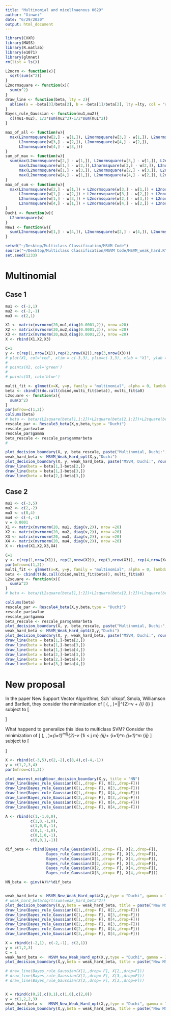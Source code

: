 ```yaml
---
title: "Multinomial and micellnaenous 0629"
author: "Xinwei"
date: "6/29/2020"
output: html_document
---
```


```r
library(CVXR)
library(MASS)
library(R.matlab)
library(e1071)
library(glmnet)
rm(list = ls())

L2norm <- function(x){
  sqrt(sum(x^2))
}
L2normsquare <- function(x){
  sum(x^2)
}
draw_line <- function(beta, lty = 2){
  abline(a = -beta[3]/beta[2], b = -beta[1]/beta[2], lty =lty, col = "red")
}
Bayes_rule_Gaussian <- function(mu1,mu2){
  c((mu1-mu2), 1/2*sum(mu2^2)-1/2*sum(mu1^2))
}

max_of_all <- function(w){
  max(L2normsquare(w[2,] - w[1,]), L2normsquare(w[3,] - w[1,]), L2normsquare(w[4,] - w[1,]),
      L2normsquare(w[3,] - w[2,]), L2normsquare(w[4,] - w[2,]), 
      L2normsquare(w[4,] - w[3,]))
}
sum_of_max <- function(w){
  sum(max(L2normsquare(w[2,] - w[1,]), L2normsquare(w[3,] - w[1,]), L2normsquare(w[4,] - w[1,])), 
      max(L2normsquare(w[1,] - w[2,]),L2normsquare(w[3,] - w[2,]), L2normsquare(w[4,] - w[2,])),
      max(L2normsquare(w[1,] - w[3,]), L2normsquare(w[2,] - w[3,]), L2normsquare(w[4,] - w[3,])), 
      max(L2normsquare(w[4,] - w[1,]), L2normsquare(w[4,] - w[2,]), L2normsquare(w[4,] - w[3,])))
}
max_of_sum <- function(w){
  max(L2normsquare(w[2,] - w[1,]) + L2normsquare(w[3,] - w[1,]) + L2normsquare(w[4,] - w[1,]),
      L2normsquare(w[1,] - w[2,]) + L2normsquare(w[3,] - w[2,]) + L2normsquare(w[4,] - w[2,]),
      L2normsquare(w[1,] - w[3,]) + L2normsquare(w[2,] - w[3,]) + L2normsquare(w[4,] - w[3,]), 
      L2normsquare(w[4,] - w[1,]) + L2normsquare(w[4,] - w[2,]) + L2normsquare(w[4,] - w[3,]))
}
Duchi <- function(w){
  L2normsquare(w)
}
New1 <- function(w){
  sum(L2normsquare(w[1,] - w[4,]), L2normsquare(w[2,] - w[4,]), L2normsquare(w[3,] - w[4,]))
}

setwd("~/Desktop/Multiclass Classification/MSVM Code")
source("~/Desktop/Multiclass Classification/MSVM Code/MSVM_weak_hard.R")
set.seed(1233)

```

# Multinomial 
## Case 1

```r
mu1 <- c(-2,1)
mu2 <- c(-2,-1)
mu3 <- c(2,1)

X1 <- matrix(mvrnorm(20,mu1,diag(0.0001,2)), nrow =20)
X2 <- matrix(mvrnorm(20,mu2,diag(0.0001,2)), nrow =20)
X3 <- matrix(mvrnorm(20,mu3,diag(0.0001,2)), nrow =20)
X <- rbind(X1,X2,X3)

C=1
y <- c(rep(1,nrow(X1)),rep(2,nrow(X2)),rep(3,nrow(X3)))
# plot(X1, col='red', xlim = c(-3,3), ylim=c(-3,3), xlab = "X1", ylab = "X2", main = "Oracle")
# 
# points(X2, col='green')
# 
# points(X3, col='blue')

multi_fit <- glmnet(x=X, y=y, family = "multinomial", alpha = 0, lambda = 1e-10)
beta <- cbind(t(do.call(cbind,multi_fit$beta)), multi_fit$a0)
L2square <- function(x){
  sum(x^2)
}
par(mfrow=c(1,2))
colSums(beta)
# beta <- beta/(L2square(beta[1,1:2])+L2square(beta[2,1:2])+L2square(beta[3,1:2]))
rescale_par <- Rescale3_beta(X,y,beta,type = "Duchi")
rescale_par$value
rescale_par$gamma
beta_rescale <- rescale_par$gamma*beta
# 

plot_decision_boundary(X, y, beta_rescale, paste("Multinomial, Duchi:", round(Duchi(beta_rescale[,1:2]),3)))
weak_hard_beta <- MSVM_Weak_Hard_opt(X,y,"Duchi")
plot_decision_boundary(X, y, weak_hard_beta, paste("MSVM, Duchi:", round(Duchi(weak_hard_beta[,1:2]),3)))
draw_line(beta = beta[1,]-beta[2,])
draw_line(beta = beta[1,]-beta[3,])
draw_line(beta = beta[2,]-beta[3,])
```

## Case 2
```r
mu1 <- c(-3,5)
mu2 <- c(2,-2)
mu3 <- c(8,4)
mu4 <- c(-4,-1)
v = 0.0001
X1 <- matrix(mvrnorm(20, mu1, diag(v,2)), nrow =20)
X2 <- matrix(mvrnorm(20, mu2, diag(v,2)), nrow =20)
X3 <- matrix(mvrnorm(20, mu3, diag(v,2)), nrow =20)
X4 <- matrix(mvrnorm(20, mu4, diag(v,2)), nrow =20)
X <- rbind(X1,X2,X3,X4)

C=1
y <- c(rep(1,nrow(X1)), rep(2,nrow(X2)), rep(3,nrow(X3)), rep(4,nrow(X4)))
par(mfrow=c(1,2))
multi_fit <- glmnet(x=X, y=y, family = "multinomial", alpha = 0, lambda = 1e-10)
beta <- cbind(t(do.call(cbind,multi_fit$beta)), multi_fit$a0)
L2square <- function(x){
  sum(x^2)
}
# beta <- beta/(L2square(beta[1,1:2])+L2square(beta[2,1:2])+L2square(beta[3,1:2])+L2square(beta[4,1:2]))

colSums(beta)
rescale_par <- Rescale4_beta(X,y,beta,type = "Duchi")
rescale_par$value
rescale_par$gamma
beta_rescale <- rescale_par$gamma*beta
plot_decision_boundary(X, y, beta_rescale, paste("Multinomial, Duchi:", round(Duchi(beta_rescale[,1:2]),3)))
weak_hard_beta <- MSVM_Weak_Hard_opt4(X,y,"Duchi")
plot_decision_boundary(X, y, weak_hard_beta, paste("MSVM, Duchi:", round(Duchi(weak_hard_beta[,1:2]),3)))
draw_line(beta = beta[1,]-beta[2,])
draw_line(beta = beta[1,]-beta[3,])
draw_line(beta = beta[1,]-beta[4,])
draw_line(beta = beta[2,]-beta[3,])
draw_line(beta = beta[2,]-beta[4,])
draw_line(beta = beta[3,]-beta[4,])
```

# New proposal
In the paper New Support Vector Algorithms, Sch\¨olkopf, Smola, Williamson and Bartlett,  they consider the minimization of
\[
\tau(\mathbf{w}, \boldsymbol{\xi}, \rho)=\frac{1}{2}\|\mathbf{w}\|^{2}-v \rho+\frac{1}{\ell} \sum_{i} \xi_{i}
\]
subject to 
\[
\begin{array}{l}
y_{i} \cdot\left(\left(\mathbf{x}_{i} \cdot \mathbf{w}\right)+b\right) \geq \rho-\xi_{i} \\
\xi_{i} \geq 0, \quad \rho \geq 0
\end{array}
\]

What happend to generalize this idea to multiclass SVM? Consider the minimization of
\[
\tau(\mathbf{w}, \boldsymbol{\xi}, \rho)=\frac{1}{2}\sum_{i=1}^m\|\mathbf{w_i}\|^{2}-v \sum_{1\leq i < j \leq m} \rho_{ij}+ \sum_{i=1}^n \sum_{j=1}^m \xi_{ij}
\]
subject to 
\[
\begin{array}{l}
\mathbf{x}_{i}^T \mathbf{w}_{y_i} - \mathbf{x}_{i}^T \mathbf{w}_k+b_{y_i} - b_k \geq \rho_{y_ik}-\xi_{ik} &i\in[n],k\neq y_i, k\in[m]\\
\xi_{ik} \geq 0, & i\in[n],k\neq y_i,k\in[m]\\
\rho_{ij} \geq 0, &i\neq j, i\in[m], j\in[m].
\end{array}
\]


```r

X <- rbind(c(-3,5),c(2,-2),c(8,4),c(-4,-1))
y = c(1,2,3,4)
par(mfrow=c(1,2))

plot_nearest_neighbour_decision_boundary(X,y, title = "NN")
draw_line(Bayes_rule_Gaussian(X[1,,drop= F], X[2,,drop=F]))
draw_line(Bayes_rule_Gaussian(X[1,,drop= F], X[3,,drop=F]))
draw_line(Bayes_rule_Gaussian(X[1,,drop= F], X[4,,drop=F]))
draw_line(Bayes_rule_Gaussian(X[2,,drop= F], X[3,,drop=F]))
draw_line(Bayes_rule_Gaussian(X[2,,drop= F], X[4,,drop=F]))
draw_line(Bayes_rule_Gaussian(X[3,,drop= F], X[4,,drop=F]))

A <- rbind(c(1,-1,0,0),
           c(1,0,-1,0),
           c(1,0,0,-1),
           c(0,1,-1,0),
           c(0,1,0,-1),
           c(0,0,1,-1))

dif_beta <- rbind(Bayes_rule_Gaussian(X[1,,drop= F], X[2,,drop=F]),
                  Bayes_rule_Gaussian(X[1,,drop= F], X[3,,drop=F]),
                  Bayes_rule_Gaussian(X[1,,drop= F], X[4,,drop=F]),
                  Bayes_rule_Gaussian(X[2,,drop= F], X[3,,drop=F]),
                  Bayes_rule_Gaussian(X[2,,drop= F], X[4,,drop=F]),
                  Bayes_rule_Gaussian(X[3,,drop= F], X[4,,drop=F]))

NN_beta <- ginv(A)%*%dif_beta


weak_hard_beta <- MSVM_New_Weak_Hard_opt4(X,y,type = "Duchi", gamma = 1)
# weak_hard_beta/sqrt(sum(weak_hard_beta^2))
plot_decision_boundary(X,y,beta = weak_hard_beta, title = paste("New MSVM:", round(Duchi(weak_hard_beta[,1:2]),3)))
draw_line(Bayes_rule_Gaussian(X[1,,drop= F], X[2,,drop=F]))
draw_line(Bayes_rule_Gaussian(X[1,,drop= F], X[3,,drop=F]))
draw_line(Bayes_rule_Gaussian(X[1,,drop= F], X[4,,drop=F]))
draw_line(Bayes_rule_Gaussian(X[2,,drop= F], X[3,,drop=F]))
draw_line(Bayes_rule_Gaussian(X[2,,drop= F], X[4,,drop=F]))
draw_line(Bayes_rule_Gaussian(X[3,,drop= F], X[4,,drop=F]))

X = rbind(c(-2,1), c(-2,-1), c(2,1))
y = c(1,2,3)
C = 1
weak_hard_beta <-  MSVM_New_Weak_Hard_opt(X,y,type = "Duchi", gamma = 1)
plot_decision_boundary(X,y,beta = weak_hard_beta, title = paste("New MSVM:", round(Duchi(weak_hard_beta[,1:2]),3)))

# draw_line(Bayes_rule_Gaussian(X[1,,drop= F], X[2,,drop=F]))
# draw_line(Bayes_rule_Gaussian(X[1,,drop= F], X[3,,drop=F]))
# draw_line(Bayes_rule_Gaussian(X[2,,drop= F], X[3,,drop=F]))


X = rbind(c(0,2),c(0,1),c(1,0),c(2,0))
y = c(1,2,2,3)
weak_hard_beta <-  MSVM_New_Weak_Hard_opt(X,y,type = "Duchi", gamma = 1)
plot_decision_boundary(X,y,beta = weak_hard_beta, title = paste("New MSVM:", round(Duchi(weak_hard_beta[,1:2]),3)))


```
